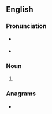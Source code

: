 ==English==

===Pronunciation===
* {{a|US}} {{IPA|/læθs/|lang=en}}
* {{audio|En-us-laths.ogg|Audio (US)|lang=en}}

===Noun===
{{head|en|noun plural form}}

# {{plural of|lath|lang=en}}

===Anagrams===
* {{anagrams|en|a=ahlst|Stahl|halts|lasht|shalt|sthal}}